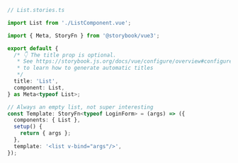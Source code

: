 ```ts
// List.stories.ts

import List from './ListComponent.vue';

import { Meta, StoryFn } from '@storybook/vue3';

export default {
  /* 👇 The title prop is optional.
   * See https://storybook.js.org/docs/vue/configure/overview#configure-story-loading
   * to learn how to generate automatic titles
   */
  title: 'List',
  component: List,
} as Meta<typeof List>;

// Always an empty list, not super interesting
const Template: StoryFn<typeof LoginForm> = (args) => ({
  components: { List },
  setup() {
    return { args };
  },
  template: '<list v-bind="args"/>',
});
```